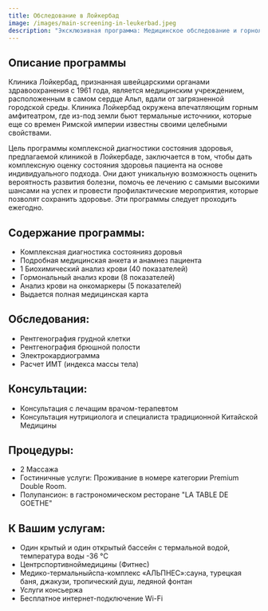 ```yaml
---
title: Обследование в Лойкербад
image: /images/main-screening-in-leukerbad.jpeg
description: "Эксклюзивная программа: Медицинское обследование и горнолыжный отдых в Швейцарских Альпах. Чтобы провести весь год без забот и с уверенностью в собственном здоровье, мы предлагаем Вам провести зимние каникулы с максимальной пользой для здоровья."
---
```


## Описание программы

Клиника Лойкербад, признанная швейцарскими органами здравоохранения с 1961 года, является медицинским учреждением, расположенным в самом сердце Альп, вдали от загрязненной городской среды. Клиника Лойкербад окружена впечатляющим горным амфитеатром, где из-под земли бьют термальные источники, которые еще со времен Римской империи известны своими целебными свойствами.

Цель программы комплексной диагностики состояния здоровья, предлагаемой клиникой в Лойкербаде, заключается в том, чтобы дать комплексную оценку состояния здоровья пациента на основе индивидуального подхода. Они дают уникальную возможность оценить вероятность развития болезни, помочь ее лечению с самыми высокими шансами на успех и провести профилактические мероприятия, которые позволят сохранить здоровье. Эти программы следует проходить ежегодно.

## Содержание программы:

- Комплексная диагностика состоянияз доровья
- Подробная медицинская анкета и анамнез пациента
- 1 Биохимический анализ крови (40 показателей)
- Гормональный анализ крови (8 показателей)
- Анализ крови на онкомаркеры (5 показателей)
- Выдается полная медицинская карта

## Обследования:

- Рентгенография грудной клетки
- Рентгенография брюшной полости
- Электрокардиограмма
- Расчет ИМТ (индекса массы тела)

## Консультации:

- Консультация с лечащим врачом-терапевтом
- Консультация нутрициолога и специалиста традиционной Китайской Медицины

## Процедуры:

- 2 Массажа
- Гостиничные услуги: Проживание в номере категории Premium Double Room.
- Полупансион: в гастрономическом ресторане "LA TABLE DE GOETHE"

## К Вашим услугам:

- Один крытый и один открытый бассейн с термальной водой, температура воды -36 °C
- Центрспортивноймедицины (Фитнес)
- Медико-термальныйспа-комплекс «АЛЬПНЕС»:cауна, турецкая баня, джакузи, тропический душ, ледяной фонтан
- Услуги консьержа
- Бесплатное интернет-подключение Wi-Fi
